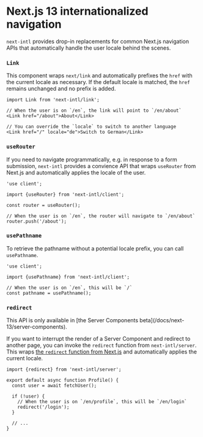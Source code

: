 
# Next.js 13 internationalized navigation

`next-intl` provides drop-in replacements for common Next.js navigation APIs that automatically handle the user locale behind the scenes.

### `Link`

This component wraps `next/link` and automatically prefixes the `href` with the current locale as necessary. If the default locale is matched, the `href` remains unchanged and no prefix is added.

```tsx
import Link from 'next-intl/link';

// When the user is on `/en`, the link will point to `/en/about`
<Link href="/about">About</Link>

// You can override the `locale` to switch to another language
<Link href="/" locale="de">Switch to German</Link>
```

### `useRouter`

If you need to navigate programmatically, e.g. in response to a form submission, `next-intl` provides a convience API that wraps `useRouter` from Next.js and automatically applies the locale of the user.

```tsx
'use client';

import {useRouter} from 'next-intl/client';

const router = useRouter();

// When the user is on `/en`, the router will navigate to `/en/about`
router.push('/about');
```

### `usePathname`

To retrieve the pathname without a potential locale prefix, you can call `usePathname`.

```tsx
'use client';

import {usePathname} from 'next-intl/client';

// When the user is on `/en`, this will be `/`
const pathname = usePathname();
```

### `redirect`

<Callout type="warning">
  This API is only available in [the Server Components
  beta](/docs/next-13/server-components).
</Callout>

If you want to interrupt the render of a Server Component and redirect to another page, you can invoke the `redirect` function from `next-intl/server`. This wraps [the `redirect` function from Next.js](https://nextjs.org/docs/app/api-reference/functions/redirect) and automatically applies the current locale.

```tsx {1, 8}
import {redirect} from 'next-intl/server';

export default async function Profile() {
  const user = await fetchUser();

  if (!user) {
    // When the user is on `/en/profile`, this will be `/en/login`
    redirect('/login');
  }

  // ...
}
```
